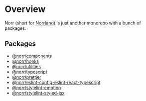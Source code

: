 # Overview

Norr (short for [Norrland](https://en.wikipedia.org/wiki/Norrland)) is just
another monorepo with a bunch of packages.

## Packages

- [@norr/components](/components/overview)
- [@norr/hooks](/hooks/overview)
- [@norr/utilities](/utilities/overview)
- [@norr/typescript](/typescript/overview)
- [@norr/prettier](/prettier/overview)
- [@norr/eslint-config-eslint-react-typescript](/eslint/react-with-typescript)
- [@norr/stylelint-emotion](/stylelint/emotion)
- [@norr/stylelint-styled-jsx](/stylelint/styled-jsx)
